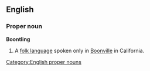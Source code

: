==English==
===Proper noun===
[[Category:English proper nouns]]
'''Boontling'''
{{wikipedia}}
#A [[folk language]] spoken only in [[w:Boonville, California|Boonville]] in California.<!-- Although based on English, Boontling's unusual words are completely unique to Boonville. It was invented in the late 1800s and had quite a following at the turn of the century.-->